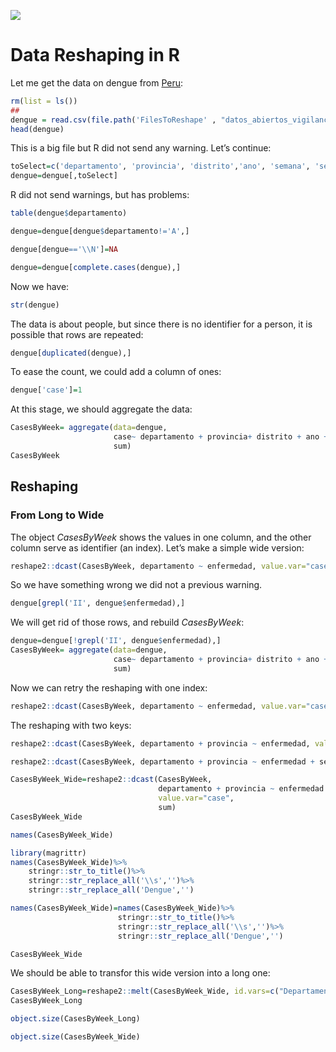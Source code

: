 <img src="https://i.imgur.com/6U6q5jQ.png"/>

# Data Reshaping in R


Let me get the data on dengue from [Peru](https://www.datosabiertos.gob.pe/dataset/vigilancia-epidemiol%C3%B3gica-de-dengue):


```r
rm(list = ls())
##
dengue = read.csv(file.path('FilesToReshape' , "datos_abiertos_vigilancia_dengue.csv"))
head(dengue)
```

This is a big file but R did not send any warning. Let's continue:

```r
toSelect=c('departamento', 'provincia', 'distrito','ano', 'semana', 'sexo','enfermedad')
dengue=dengue[,toSelect]
```

R did not send warnings, but has problems:

```r
table(dengue$departamento)
```


```r
dengue=dengue[dengue$departamento!='A',]

dengue[dengue=='\\N']=NA

dengue=dengue[complete.cases(dengue),]
```

Now we have:
```r

str(dengue)
```
The data is about people, but since there is no identifier for a person, it is possible that rows are repeated:

```r
dengue[duplicated(dengue),]
```

To ease the count, we could add a column of ones:

```r
dengue['case']=1
```

At this stage, we should aggregate the data:

```r
CasesByWeek= aggregate(data=dengue,
                       case~ departamento + provincia+ distrito + ano + semana + sexo + enfermedad,
                       sum)
CasesByWeek
```


## Reshaping

### From Long to Wide

The object *CasesByWeek* shows the values in one column, and the other column serve as identifier (an index). Let's make a simple wide version:


```r
reshape2::dcast(CasesByWeek, departamento ~ enfermedad, value.var="case",sum)
```

So we have something wrong we did not a previous warning.
```r

dengue[grepl('II', dengue$enfermedad),]
```
We will get rid of those rows, and rebuild _CasesByWeek_:

```r
dengue=dengue[!grepl('II', dengue$enfermedad),]
CasesByWeek= aggregate(data=dengue,
                       case~ departamento + provincia+ distrito + ano + semana + sexo + enfermedad,
                       sum)
```

Now we can retry the reshaping with one index:

```r
reshape2::dcast(CasesByWeek, departamento ~ enfermedad, value.var="case",sum)
```
The reshaping with two keys:

```r

reshape2::dcast(CasesByWeek, departamento + provincia ~ enfermedad, value.var="case",sum)
```


```r
reshape2::dcast(CasesByWeek, departamento + provincia ~ enfermedad + sexo, value.var="case",sum)

```


```r
CasesByWeek_Wide=reshape2::dcast(CasesByWeek,
                                 departamento + provincia ~ enfermedad + sexo,
                                 value.var="case",
                                 sum)
CasesByWeek_Wide
```


```r
names(CasesByWeek_Wide)
```


```r
library(magrittr)
names(CasesByWeek_Wide)%>%
    stringr::str_to_title()%>%
    stringr::str_replace_all('\\s','')%>%
    stringr::str_replace_all('Dengue','')

```


```r
names(CasesByWeek_Wide)=names(CasesByWeek_Wide)%>%
                        stringr::str_to_title()%>%
                        stringr::str_replace_all('\\s','')%>%
                        stringr::str_replace_all('Dengue','')

CasesByWeek_Wide
```

We should be able to transfor this wide version into a long one:


```r
CasesByWeek_Long=reshape2::melt(CasesByWeek_Wide, id.vars=c("Departamento","Provincia"))
CasesByWeek_Long
```



```r
object.size(CasesByWeek_Long)
```


```r

object.size(CasesByWeek_Wide)
```
